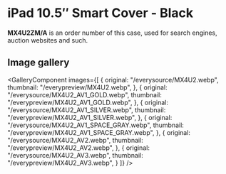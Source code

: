 
# iPad 10.5″ Smart Cover - Black

<Callout type='info' emoji='👉🏻'>**MX4U2ZM/A** is an order number of this case, used for search engines, auction websites and such.</Callout>

## Image gallery

<GalleryComponent
    images={[
      {
        original: "/everysource/MX4U2.webp",
        thumbnail: "/everypreview/MX4U2.webp",
      },
      {
        original: "/everysource/MX4U2_AV1_GOLD.webp",
        thumbnail: "/everypreview/MX4U2_AV1_GOLD.webp",
      },
      {
        original: "/everysource/MX4U2_AV1_SILVER.webp",
        thumbnail: "/everypreview/MX4U2_AV1_SILVER.webp",
      },
      {
        original: "/everysource/MX4U2_AV1_SPACE_GRAY.webp",
        thumbnail: "/everypreview/MX4U2_AV1_SPACE_GRAY.webp",
      },
      {
        original: "/everysource/MX4U2_AV2.webp",
        thumbnail: "/everypreview/MX4U2_AV2.webp",
      },
      {
        original: "/everysource/MX4U2_AV3.webp",
        thumbnail: "/everypreview/MX4U2_AV3.webp",
      }
    ]}
  />
